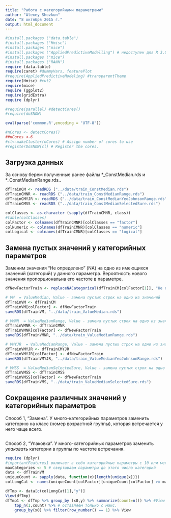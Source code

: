 ```yaml
---
title: "Работа с категорийными параметрами"
author: "Alexey Shovkun"
date: "8 октября 2015 г."
output: html_document
---
```


```r
#install.packages ("data.table")
#install.packages ("Hmisc")
#install.packages ("mice")
#install.packages ("AppliedPredictiveModelling") # недоступен для R 3.0.2
#install.packages ("mice")
#install.packages ("RANN")
require (data.table)
require(caret) #dummyVars, featurePlot
#require(AppliedPredictiveModeling) #transparentTheme
require(Hmisc) #cut2
require(mice)
require (ggplot2)
require(gridExtra)
require (dplyr)

#require(parallel) #detectCores()
#require(doSNOW)

eval(parse('common.R',encoding = "UTF-8"))

#nCores <- detectCores()
##nCores <-6
#cl<-makeCluster(nCores) # Assign number of cores to use
#registerDoSNOW(cl) # Register the cores.

```

## Загрузка данных

За основу берем полученные ранее файлы *_ConstMedian.rds и *_ConstMedianRange.rds..

```r
dfTrainCM <- readRDS ("../data/train_ConstMedian.rds")
dfTrainCMNR <- readRDS ("../data/train_ConstMedianRange.rds")
dfTrainCMYJR <- readRDS ("../data/train_ConstMedianYeoJohnsonRange.rds")
dfTrainCMSS <- readRDS ("../data/train_ConstMedianSelectedSure.rds")

colClasses <- as.character (sapply(dfTrainCMNR, class))
#table(colClasses)
colFactor <- colnames(dfTrainCMNR)[colClasses == "factor"]
colNumeric <- colnames(dfTrainCMNR)[colClasses == "numeric"]
colLogical <- colnames(dfTrainCMNR)[colClasses == "logical"]

```

## Замена пустых значений у категорийных параметров

Заменим значения "Не определено" (NA) на одно из имеющихся значений (категорий) у данного параметра. Вероятность нового значения пропорциональна его частоте в параметре.

```r
dfNewFactorTrain <- replaceNACategorical(dfTrainCM[colFactor[1]], "Не определено")

# VM  = ValueMedian, Value - замена пустых строк на одно из значений
dfTrainVM <- dfTrainCM
dfTrainVM[colFactor] <- dfNewFactorTrain
saveRDS(dfTrainVM, "../data/train_ValueMedian.rds")

# VMNR  = ValueMedianRange, Value - замена пустых строк на одно из значений
dfTrainVMNR <- dfTrainCMNR
dfTrainVMNR[colFactor] <- dfNewFactorTrain
saveRDS(dfTrainVMNR, "../data/train_ValueMedianRange.rds")

# VMYJR  = ValueMedianRange, Value - замена пустых строк на одно из значений
dfTrainVMYJR <- dfTrainCMYJR
dfTrainVMYJR[colFactor] <- dfNewFactorTrain
saveRDS(dfTrainVMYJR, "../data/train_ValueMedianYeoJohnsonRange.rds")

# VMSS  = ValueMedianSelectedSure, Value - замена пустых строк на одно из значений
dfTrainVMSS <- dfTrainCMSS
dfTrainVMSS[colFactor] <- dfNewFactorTrain
saveRDS(dfTrainVMS, "../data/train_ValueMedianSelectedSure.rds")


```

## Сокращение различных значений у категорийных параметров

Способ 1, "Замена". У много-категорийных параметров заменить категорию на класс (номер возрастной группы), которая встречается у него чаще всего.

```r

```


Способ 2, "Упаковка". У много-категорийных параметров заменить *упаковать* категории в группы по частоте встречания.

```r
require (dplyr)
#importantFeatures1 включает в себя категорийные параметры с 10 или менее категориями
maxCategories <- 5 # свертываем параметры до этого числа категорий
data <- dfTrainVM
uniqueCount <- sapply(data, function(x){length(unique(x))})
colLongCat <- names(uniqueCount[colFactor][uniqueCount[colFactor] >= maxCategories])

dfTmp <- data[c(colLongCat[1],"y")]
View(dfTmp)
dfTmp1 <- dfTmp %>% group_by (x0,y) %>% summarize(count=n()) %>% #View
    top_n(1,count) %>% # оставляем только с макс. 
    group_by(x0) %>% filter(row_number() == 1) %>% View


```

